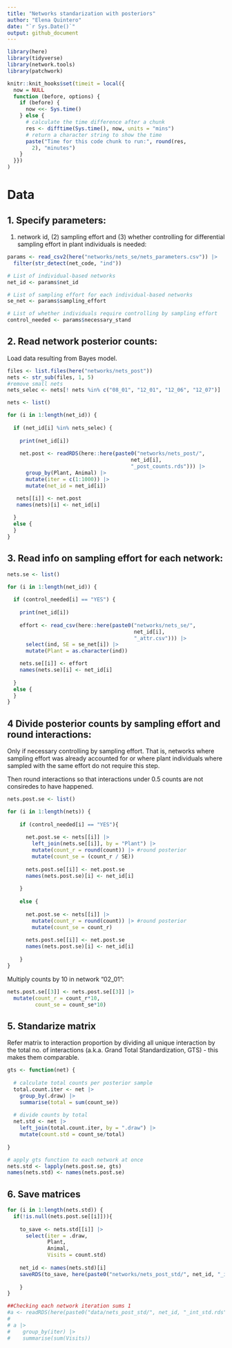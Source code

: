 ```yaml
---
title: "Networks standarization with posteriors"
author: "Elena Quintero"
date: "`r Sys.Date()`"
output: github_document
---
```


```r
library(here)
library(tidyverse)
library(network.tools)
library(patchwork)
```

```r
knitr::knit_hooks$set(timeit = local({
  now = NULL
  function (before, options) {
    if (before) {
      now <<- Sys.time()
    } else {
      # calculate the time difference after a chunk
      res <- difftime(Sys.time(), now, units = "mins")
      # return a character string to show the time
      paste("Time for this code chunk to run:", round(res,
        2), "minutes")
    }
  }})
)
```

# Data

## 1. Specify parameters:

(1) network id, (2) sampling effort and (3) whether controlling for differential sampling effort in plant individuals is needed:

```r
params <- read_csv2(here("networks/nets_se/nets_parameters.csv")) |> 
  filter(str_detect(net_code, "ind"))

# List of individual-based networks
net_id <- params$net_id

# List of sampling effort for each individual-based networks
se_net <- params$sampling_effort

# List of whether individuals require controlling by sampling effort
control_needed <- params$necessary_stand

```

## 2. Read network posterior counts:

Load data resulting from Bayes model.

```r
files <- list.files(here("networks/nets_post"))
nets <- str_sub(files, 1, 5)
#remove small nets
nets_selec <- nets[! nets %in% c("08_01", "12_01", "12_06", "12_07")]

nets <- list()

for (i in 1:length(net_id)) {
  
  if (net_id[i] %in% nets_selec) {
    
    print(net_id[i])
    
    net.post <- readRDS(here::here(paste0("networks/nets_post/",
                                        net_id[i],
                                        "_post_counts.rds"))) |>
      group_by(Plant, Animal) |>
      mutate(iter = c(1:1000)) |>
      mutate(net_id = net_id[i])

   nets[[i]] <- net.post
   names(nets)[i] <- net_id[i]
  
  }
  else {
  }
}
```


## 3. Read info on sampling effort for each network:

```r
nets.se <- list()

for (i in 1:length(net_id)) {
  
  if (control_needed[i] == "YES") {
    
    print(net_id[i])
    
    effort <- read_csv(here::here(paste0("networks/nets_se/",
                                         net_id[i],
                                         "_attr.csv"))) |>
      select(ind, SE = se_net[i]) |> 
      mutate(Plant = as.character(ind))

    nets.se[[i]] <- effort
    names(nets.se)[i] <- net_id[i]
  
  }
  else {
  }
}
```


## 4 Divide posterior counts by sampling effort and round interactions:

Only if necessary controlling by sampling effort. That is, networks where sampling effort was already accounted for or where plant individuals where sampled with the same effort do not require this step.

Then round interactions so that interactions under 0.5 counts are not consiredes to have happened.

```r
nets.post.se <- list()

for (i in 1:length(nets)) {
  
    if (control_needed[i] == "YES"){
      
      net.post.se <- nets[[i]] |> 
        left_join(nets.se[[i]], by = "Plant") |> 
        mutate(count_r = round(count)) |> #round posterior
        mutate(count_se = (count_r / SE))
      
      nets.post.se[[i]] <- net.post.se
      names(nets.post.se)[i] <- net_id[i]
      
    }
  
    else {
      
      net.post.se <- nets[[i]] |> 
        mutate(count_r = round(count)) |> #round posterior
        mutate(count_se = count_r)
      
      nets.post.se[[i]] <- net.post.se
      names(nets.post.se)[i] <- net_id[i]
      
    }
}
```

Multiply counts by 10 in network "02_01":

```r
nets.post.se[[3]] <- nets.post.se[[3]] |> 
  mutate(count_r = count_r*10,
         count_se = count_se*10)
```



## 5. Standarize matrix

Refer matrix to interaction proportion by dividing all unique interaction by the total no. of interactions (a.k.a. Grand Total Standardization, GTS) - this makes them comparable.

```r

gts <- function(net) {
  
  # calculate total counts per posterior sample
  total.count.iter <- net |> 
    group_by(.draw) |> 
    summarise(total = sum(count_se))
  
  # divide counts by total
  net.std <- net |> 
    left_join(total.count.iter, by = ".draw") |> 
    mutate(count.std = count_se/total)
  
}

# apply gts function to each network at once
nets.std <- lapply(nets.post.se, gts)
names(nets.std) <- names(nets.post.se)

```


## 6. Save matrices

```r

for (i in 1:length(nets.std)) {
  if(!is.null(nets.post.se[[i]])){
    
    to_save <- nets.std[[i]] |> 
      select(iter = .draw, 
             Plant, 
             Animal, 
             Visits = count.std)
    
    net_id <- names(nets.std)[i]
    saveRDS(to_save, here(paste0("networks/nets_post_std/", net_id, "_int_std.rds")))
    
    }
}
```


```r
##Checking each network iteration sums 1
#a <- readRDS(here(paste0("data/nets_post_std/", net_id, "_int_std.rds")))
# 
# a |> 
#    group_by(iter) |> 
#    summarise(sum(Visits))
```



